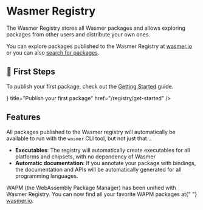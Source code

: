 
# Wasmer Registry

The Wasmer Registry stores all Wasmer packages and allows exploring packages from other users and distribute your own ones.

You can explore packages published to the Wasmer Registry at [wasmer.io](https://wasmer.io/explore) or you can
also [search for packages](https://wasmer.io/search?type=PACKAGE).

## 🐥 First Steps

To publish your first package, check out the [Getting Started](/registry/get-started/) guide.

<Cards>
<Card icon={<PublishIcon />} title="Publish your first package" href="/registry/get-started" />
</Cards>

## Features

All packages published to the Wasmer registry will automatically be available to run with the `wasmer` CLI tool, but not just that...

- **Executables**: The registry will automatically create executables for all platforms and chipsets, with no dependency of Wasmer
- **Automatic documentation**: If you annotate your package with bindings, the documentation and APIs will be automatically generated for all programming languages.


<Callout type="info" emoji="ℹ️">
  WAPM (the WebAssembly Package Manager) has been unified with Wasmer Registry.
  You can now find all your favorite WAPM packages at{" "}
  <a href="https://wasmer.io">wasmer.io</a>.
</Callout>

